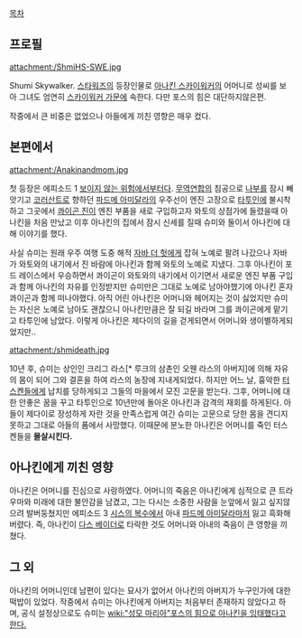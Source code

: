 [[목차]]

== 프로필 ==
attachment:/ShmiHS-SWE.jpg

Shumi Skywalker. [[스타워즈]]의 등장인물로 [[아나킨 스카이워커]]의 어머니로 성씨를 보아 그녀도 엄연히 [[스카이워커 가문]]에 속한다. 다만 포스의 힘은 대단하지않은편.

작중에서 큰 비중은 없었으나 아들에게 끼친 영향은 매우 컸다.

== 본편에서 ==
attachment:/Anakinandmom.jpg

첫 등장은 에피소드 1 [[보이지 않는 위험]]에서부터다. [[무역연합]]의 침공으로 [[나부]]를 잠시 빼앗기고 [[코러산트]]로 향하던 [[파드메 아미달라]]의 우주선이 엔진 고장으로 [[타투인]]에 불시착하고 그곳에서 [[콰이곤 진]]이 엔진 부품을 새로 구입하고자 와토의 상점가에 들렸을때 아나킨을 처음 만났고 이후 아나킨의 집에서 잠시 신세를 질때 슈미와 둘이서 아나킨에 대해 이야기를 했다.

사실 슈미는 원래 우주 여행 도중 해적 [[자바 더 헛]]에게 잡혀 노예로 팔려 나갔으나 자바가 와토와의 내기에서 진 바람에 아나킨과 함께 와토의 노예로 지냈다. 그후 아나킨이 포드 레이스에서 우승하면서 콰이곤이 와토와의 내기에서 이기면서 새로운 엔진 부품 구입과 함께 아나킨의 자유를 인정받지만 슈미만은 그대로 노예로 남아야했기에 아나킨 혼자 콰이곤과 함께 떠나야했다. 아직 어린 아나킨은 어머니와 헤어지는 것이 싫었지만 슈미는 자신은 노예로 남아도 괜찮으니 아나킨만큼은 잘 되길 바라며 그를 콰이곤에게 맡기고 타투인에 남았다. 이렇게 아나킨은 제다이의 길을 걷게되면서 어머니와 생이별하게되었지만..

attachment:/shmideath.jpg

10년 후, 슈미는 상인인 크리그 라스[* 루크의 삼촌인 오웬 라스의 아버지]에 의해 자유의 몸이 되어 그와 결혼을 하여 라스의 농장에 지내게되었다. 하지만 어느 날, 흉악한 [[터스켄]]들에게 납치를 당하게되고 그들의 마을에서 모진 고문을 받는다. 그후, 어머니에 대한 안좋은 꿈을 꾸고 타투인으로 10년만에 돌아온 아나킨과 감격의 재회를 하게된다. 아들이 제다이로 장성하게 자란 것을 만족스럽게 여긴 슈미는 고문으로 당한 몸을 견디지못하고 그대로 아들의 품에서 사망했다. 이때문에 분노한 아나킨은 어머니를 죽인 터스켄들을 '''몰살시킨다.'''

== 아나킨에게 끼친 영향 ==
아나킨은 어머니를 진심으로 사랑하였다. 어머니의 죽음은 아나킨에게 심적으로 큰 트라우마와 미래에 대한 불안감을 남겼고, 그는 다시는 소중한 사람을 눈앞에서 잃고 싶지않으려 발버둥쳤지만 에피소드 3 [[시스의 복수]]에서 아내 [[파드메 아미달라]]마저 잃고 흑화해버렸다. 즉, 아나킨이 [[다스 베이더]]로 타락한 것도 어머니와 아내의 죽음이 큰 영향을 끼쳤다.

== 그 외 ==
아나킨의 어머니인데 남편이 있다는 묘사가 없어서 아나킨의 아버지가 누구인가에 대한 떡밥이 있었다. 작중에서 슈미는 아나킨에게 아버지는 처음부터 존재하지 않았다고 하며, 공식 설정상으로도 슈미는 [[wiki:"성모 마리아"포스의 힘으로 아나킨을 잉태했다고 한다.]]
